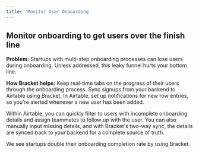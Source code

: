 ```yaml
---
title: 'Monitor User Onboarding'
---
```


## Monitor onboarding to get users over the finish line

**Problem:** Startups with multi-step onboarding processes can lose users during onboarding. Unless addressed, this leaky funnel hurts your bottom line.

**How Bracket helps:** Keep real-time tabs on the progress of their users through the onboarding process. Sync signups from your backend to Airtable using Bracket. In Airtable, set up notifications for new row entries, so you're alerted whenever a new user has been added. 

Within Airtable, you can quickly filter to users with incomplete onboarding details and assign teammates to follow up with the user. You can also manually input missing details, and with Bracket's two-way sync, the details are synced back to your backend for a complete source of truth. 

We see startups double their onboarding completion rate by using Bracket.